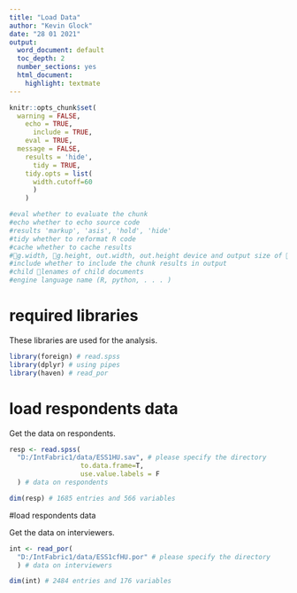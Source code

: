 ```yaml
---
title: "Load Data"
author: "Kevin Glock"
date: "28 01 2021"
output:
  word_document: default
  toc_depth: 2
  number_sections: yes
  html_document:
    highlight: textmate
---
```


```r
knitr::opts_chunk$set(
  warning = FALSE,
    echo = TRUE,
      include = TRUE,
    eval = TRUE,
  message = FALSE,
    results = 'hide',
      tidy = TRUE,
    tidy.opts = list(
      width.cutoff=60
      )
    )

#eval whether to evaluate the chunk
#echo whether to echo source code
#results 'markup', 'asis', 'hold', 'hide'
#tidy whether to reformat R code
#cache whether to cache results
#g.width, g.height, out.width, out.height device and output size of gures
#include whether to include the chunk results in output
#child lenames of child documents
#engine language name (R, python, . . . )
```



# required libraries


These libraries are used for the analysis.

```r
library(foreign) # read.spss
library(dplyr) # using pipes
library(haven) # read_por
```



# load respondents data


Get the data on respondents.

```r
resp <- read.spss(
  "D:/IntFabric1/data/ESS1HU.sav", # please specify the directory
                  to.data.frame=T, 
                  use.value.labels = F
  ) # data on respondents

dim(resp) # 1685 entries and 566 variables
```



#load respondents data


Get the data on interviewers.

```r
int <- read_por(
  "D:/IntFabric1/data/ESS1cfHU.por" # please specify the directory
  ) # data on interviewers

dim(int) # 2484 entries and 176 variables
```
